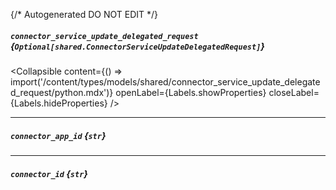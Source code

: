 {/* Autogenerated DO NOT EDIT  */}

##### `connector_service_update_delegated_request` *{`Optional[shared.ConnectorServiceUpdateDelegatedRequest]`}*

<Collapsible content={() => import('/content/types/models/shared/connector_service_update_delegated_request/python.mdx')} openLabel={Labels.showProperties} closeLabel={Labels.hideProperties} />


---
##### `connector_app_id` *{`str`}*

---
##### `connector_id` *{`str`}*


